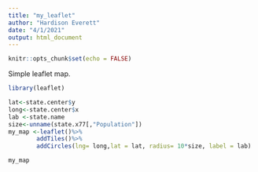 ```yaml
---
title: "my_leaflet"
author: "Hardison Everett"
date: "4/1/2021"
output: html_document
---
```


```r
knitr::opts_chunk$set(echo = FALSE)
```

Simple leaflet map.  
```r
library(leaflet)

lat<-state.center$y
long<-state.center$x
lab <-state.name
size<-unname(state.x77[,"Population"])
my_map <-leaflet()%>%
        addTiles()%>%
        addCircles(lng= long,lat = lat, radius= 10*size, label = lab)

my_map
```
